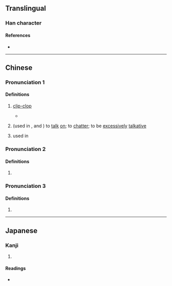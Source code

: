 {{character info/new}}
==Translingual==

===Han character===
{{Han char|rn=30|rad=口|as=11|sn=14|four=|canj=RHOI|ids=⿰口得}}

====References====
* {{Han ref|kx=0206.201|dkj=04229|hdz=10677.110|uh=561A|ud=22042}}

----

==Chinese==
{{zh-forms|t=嘚}}

===Pronunciation 1===
{{zh-pron
|m=dē
|c=dak1
|cat=
}}

====Definitions====
{{zh-hanzi}}

# {{lb|zh|onomatopoeia}} [[clip-clop]]
#* {{zh-x|嘚嘚嘚|'''klopp klopp klopp'''}}
# {{lb|zh|dialect}} (used in {{l|zh|嘚嘚}}, {{l|zh|嘚啵}} and {{l|zh|嘚啵嘚}}) to [[talk]] [[on]]; to [[chatter]]; to be [[excessively]] [[talkative]]
# {{lb|zh|dialect|slang}} used in {{l|zh|嘚兒}}

===Pronunciation 2===
{{zh-pron
|m=dēi,er=y
|c=dak1
|cat=
}}

====Definitions====
{{zh-hanzi}}

# {{rfdef|zh}}

===Pronunciation 3===
{{zh-pron
|m=dè
}}

====Definitions====
{{zh-hanzi}}

# {{zh-used in|嘚瑟}}

----

==Japanese==

===Kanji===
{{ja-kanji|grade=|rs=口11}}

# {{defn|lang=ja|sort=口11}}

====Readings====
* {{ja-readings|on=[[とく]] (toku)|kun=}}